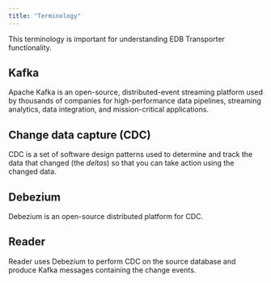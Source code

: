 ```yaml
---
title: "Terminology"
---
```

This terminology is important for understanding EDB Transporter functionality.

## Kafka
Apache Kafka is an open-source, distributed-event streaming platform used by thousands of companies for high-performance data pipelines, streaming analytics, data integration, and mission-critical applications.

## Change data capture (CDC)
CDC is a set of software design patterns used to determine and track the data that changed (the *deltas*) so that you can take action using the changed data.

## Debezium
Debezium is an open-source distributed platform for CDC.

## Reader
Reader uses Debezium to perform CDC on the source database and produce Kafka messages containing the change events.
